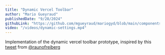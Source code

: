 ```yaml
---
title: "Dynamic Vercel Toolbar"
author: "Mario Gueyraud"
publishedDate: "9/28/2024"
githubLink: "https://github.com/mgueyraud/mariogyd/blob/main/components/lab/DynamicVercelToolbar.tsx"
video: "/videos/dynamic-settings.mp4"
---
```


Implementation of the dynamic vercel toolbar prototype, inspired by this [tweet](https://x.com/raunofreiberg/status/1831324646987153708) from [@raunofreiberg](https://x.com/raunofreiberg)

<DynamicVercelToolbar />
